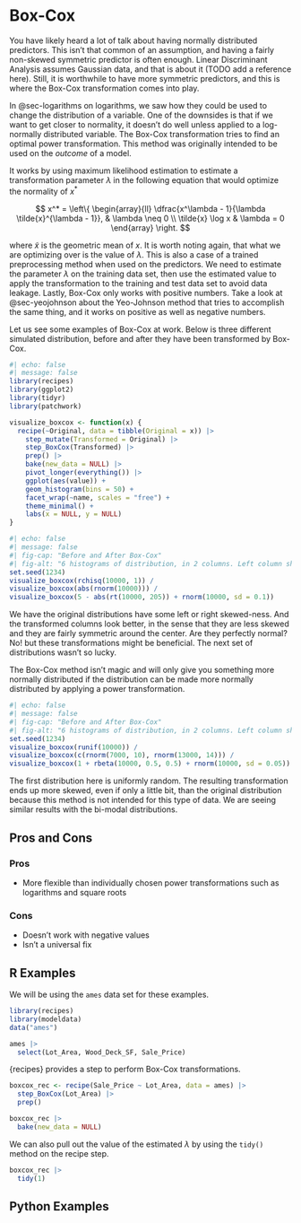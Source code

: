 # Box-Cox {#sec-boxcox}

You have likely heard a lot of talk about having normally distributed predictors. This isn't that common of an assumption, and having a fairly non-skewed symmetric predictor is often enough. Linear Discriminant Analysis assumes Gaussian data, and that is about it (TODO add a reference here). Still, it is worthwhile to have more symmetric predictors, and this is where the Box-Cox transformation comes into play.

In @sec-logarithms on logarithms, we saw how they could be used to change the distribution of a variable. One of the downsides is that if we want to get closer to normality, it doesn't do well unless applied to a log-normally distributed variable. The Box-Cox transformation tries to find an optimal power transformation. This method was originally intended to be used on the *outcome* of a model.

It works by using maximum likelihood estimation to estimate a transformation parameter $\lambda$ in the following equation that would optimize the normality of $x^*$

$$
x^* = \left\{
    \begin{array}{ll}
      \dfrac{x^\lambda - 1}{\lambda \tilde{x}^{\lambda - 1}}, & \lambda \neq 0 \\
      \tilde{x} \log x & \lambda = 0
    \end{array}
  \right.
$$

where $\tilde{x}$ is the geometric mean of $x$. It is worth noting again, that what we are optimizing over is the value of $\lambda$. This is also a case of a trained preprocessing method when used on the predictors. We need to estimate the parameter $\lambda$ on the training data set, then use the estimated value to apply the transformation to the training and test data set to avoid data leakage. Lastly, Box-Cox only works with positive numbers. Take a look at @sec-yeojohnson about the Yeo-Johnson method that tries to accomplish the same thing, and it works on positive as well as negative numbers.

Let us see some examples of Box-Cox at work. Below is three different simulated distribution, before and after they have been transformed by Box-Cox.

```r
#| echo: false
#| message: false
library(recipes)
library(ggplot2)
library(tidyr)
library(patchwork)

visualize_boxcox <- function(x) {
  recipe(~Original, data = tibble(Original = x)) |>
    step_mutate(Transformed = Original) |>
    step_BoxCox(Transformed) |>
    prep() |>
    bake(new_data = NULL) |>
    pivot_longer(everything()) |>
    ggplot(aes(value)) +
    geom_histogram(bins = 50) +
    facet_wrap(~name, scales = "free") +
    theme_minimal() +
    labs(x = NULL, y = NULL)
}
```

```r
#| echo: false
#| message: false
#| fig-cap: "Before and After Box-Cox"
#| fig-alt: "6 histograms of distribution, in 2 columns. Left column shows unaltered distributions. Right column shows distribution of the Box-Cox transformation of the left column. Right column are mostly normally distributed."
set.seed(1234)
visualize_boxcox(rchisq(10000, 1)) /
visualize_boxcox(abs(rnorm(10000))) /
visualize_boxcox(5 - abs(rt(10000, 205)) + rnorm(10000, sd = 0.1))
```

We have the original distributions have some left or right skewed-ness. And the transformed columns look better, in the sense that they are less skewed and they are fairly symmetric around the center. Are they perfectly normal? No! but these transformations might be beneficial. The next set of distributions wasn't so lucky.

The Box-Cox method isn't magic and will only give you something more normally distributed if the distribution can be made more normally distributed by applying a power transformation.

```r
#| echo: false
#| message: false
#| fig-cap: "Before and After Box-Cox"
#| fig-alt: "6 histograms of distribution, in 2 columns. Left column shows unaltered distributions. Right column shows distribution of the Box-Cox transformation of the left column. Right column have not benefitted from the Box-Cox transformation"
set.seed(1234)
visualize_boxcox(runif(10000)) /
visualize_boxcox(c(rnorm(7000, 10), rnorm(13000, 14))) /
visualize_boxcox(1 + rbeta(10000, 0.5, 0.5) + rnorm(10000, sd = 0.05))
```

The first distribution here is uniformly random. The resulting transformation ends up more skewed, even if only a little bit, than the original distribution because this method is not intended for this type of data. We are seeing similar results with the bi-modal distributions.

## Pros and Cons

### Pros

-   More flexible than individually chosen power transformations such as logarithms and square roots

### Cons

-   Doesn't work with negative values
-   Isn't a universal fix

## R Examples

We will be using the `ames` data set for these examples.

```r
library(recipes)
library(modeldata)
data("ames")

ames |>
  select(Lot_Area, Wood_Deck_SF, Sale_Price)
```

{recipes} provides a step to perform Box-Cox transformations.

```r
boxcox_rec <- recipe(Sale_Price ~ Lot_Area, data = ames) |>
  step_BoxCox(Lot_Area) |>
  prep()

boxcox_rec |>
  bake(new_data = NULL)
```

We can also pull out the value of the estimated $\lambda$ by using the `tidy()` method on the recipe step.

```r
boxcox_rec |>
  tidy(1)
```

## Python Examples
